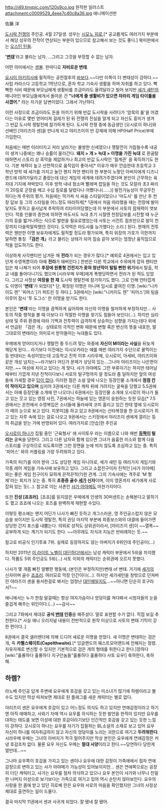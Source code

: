 http://i49.tinypic.com/120s9co.jpg
원작판 일러스트
attachment:c0009529_4eee7c40c8a36.jpg
애니메이션판

佐藤 洋

[[도시락 전쟁]]의 주인공. 4월 27일생. 성우는 [[시모노 히로]],[* 공교롭게도 여러가지 부분에서 해당 성우의 전작이 연상되는 부분이 있으므로 참고해서 보는 것도 좋다.] 북미판에서는 [[오스틴 틴들]].

''''[[변태]]''''라고 불리는 남자. …그리고 그것을 부정할 수 없는 남자.

어떤 의미에서는 [[생불]]. 한마디로 '''자비로운 변태'''.

[[요시이 아키히사]]에 필적하는 공전절후의 [[바보]]다.~~다만 이쪽이 더 변태성이 강하다.~~ 사립 카라스다 고등학교 1학년으로, 혼자 학교 기숙사 생활을 하며 자취를 하고 있다. 빡빡한 식비 때문에 부모님에게 생활비를 조금이라도 올려달라고 빌어 보지만 [[세가 새턴]]의 매니아인 부모님들에게서 돌아온 건 '''"너에게 줄 생활비가 있으면 차라리 게임 타이틀을 사겠어."''' 라는 차가운 답변이었다. 그래서 가난하다.

이런 사정으로 조금이라도 돈을 아끼기 위해 반값 도시락을 사려다가 '암묵의 룰'을 어겼다는 이유로 몇번 얻어터져 걸레가 된 뒤 전쟁의 진실을 알게 되고 자신도 흥미가 생겨 그 반값 도시락 쟁탈전에 참가하게 된다. 도시락 전쟁 중에 동급생인 [오시로이 하나]와 선배인 [야리즈이 센]을 만나게 되고 야리즈이의 반 강제에 의해 HP(Half Price)부에 가입한다.

처음에는 매번 이리터지고 저리 날라가는 불쌍한 신세였으나 쟁탈전이 거듭될수록 내공이 생겨 나중에는 꽤나 승률이 올라간다. '''돼지 > 개 > 늑대 > 이명을 가진 늑대''' 로 환골탈태하면서 스토리 상 흑막을 제압하거나 최고의 반값 도시락인 '월계관' 을 획득하기도 한다. 기본 체력이 높고 선천적으로 움직임이 좋아서[* 이유가 매우 안습한데 초등학교 3학년 방학 때 세가를 가지고 놀던 웬지 하얀 팬티의 한 부분이 노랗던 아버지에게 디즈니 랜드에 데려가달라고 졸랐는데 대신 게임의 세계에 데려가주겠다며 본인이 근무하는 육자대 기지에 쳐박았다. 이후 방학 내내 청소며 빨래며 잡일을 하는 것도 모잘라 초3 짜리가 20킬로 군장을 메고 수십 킬로를 달렸다나 어쨌다나(......)]   발전가능성이 무궁무진하다는게 주위의 평가. 처음에는 막가파 식 싸움 스타일이었으나 '마도사' 를 만난 후 천장 답보 등 그의 스타일을 어느정도 따라하게[* 1권에서 처음 따라했을 때는 천장에 발이 닿지도 못하고 꼴사납게 추락하여 리타이어당했는데 이 부분에서 사토의 잠재력이 엿보인다. 작중 인물의 증언에 의하면 마도사도 늑대 초기 시절엔 천장답보를 시전할 때 누군가의 등을 밟거나하는 식으로 발판을 필요로했었는데 사토는 서전트 점프만으로 발이 천장까지 다을락말락했던 것이다. 도약력은 마도사를 능가했다는 소리.]  된다. 현재의 전투력은 웬만한 이명 보유자에게도 필적할 정도라 평가되며, 특히 위장의 가호가 극한까지 달하면 통칭 '''「검은 개」'''라고 불리는 상태가 되어 짐승 같아 보이는 엄청난 움직임으로 적을 압도하기도 한다. 

이상하게 사각팬티만 남겨둔 채 '''전라'''가 되는 경우가 많다.[* 예외로 4권에서는 입고 있던게 수영복뿐이라 아예 '''전라'''가 돼버린다.] 한번은 다른 학교에서 수위에게 잡혀 팬티만 입은 채 나체가 되어 '''후장에 원통형 건전지가 꽂혀 청년막이 털릴 뻔한 위기'''에서 탈출, 학교 내를 돌아다니기도 했으며 [시라우메 우메]에게 폭행당하면서 전라가 된 적도 있었다. 그리고 사정상 '''여장을 한 채''' 도시락 쟁탈전에 참가하기도 했다. 그로 인해 안타깝게도 이명이 ''''변태''''가 되었다[* 단, 확정된 이명은 아니며 임시로 붙여진 이명. [wiki:"니카이도 렌" '피어스']가 퍼트린 듯 하다.]. 3권에서는 [wiki:"니카이도 렌" '피어스']와 팀을 이루어 잠시 '투 도그스' 란 이명을 받기도 한다.

본인은 ''''변태''''라는 이명을 끔찍하게 싫어하며 자신의 이명을 철저하게 부정하지만... 사토의 작중 행적을 볼 때 이보다 더 적절한 이명을 찾기도 힘들어 보인다(…). 하지만 심리 상태 및 주위 환경에 따라 기백과 전투력이 급격하게 상승하는 성향을 가지는데다 위에서 언급된 「검은 개」 상태로의 극적인 변화 때문에 변형 혹은 변신의 뜻을 내포한, 말 그대로의 변태라는 의미로서 받아들이는 늑대들도 있다.

우메에게 얻어터지거나 쟁탈전 중 두드려 맞는 와중에 '''자신이 M이라는 사실'''을 뒤늦게 깨닫게 된다... 라기보다 이전에는 이시오카라는 얘를 매번 여러가지 수단으로 물먹이는 등 반대되는 속성이었는데 고등학교 진학 이후 시라우메, 오시로이, 아세비, 야리즈이와 같은 개성 넘치는~~라기보다 어딘가 문제가 상당히 있는...그나마 야리즈이는 나은편이지만..~~ 여성에 치이고 있다는 게 맞다. 샤가 아야메도 그런 부류이기는 하지만 태어날 때부터 가깝게 지낸 친척이다보니 서로의 털구멍까지 알 정도라 좀 덜하지만 앞의 여성들에 가세할 경우 [[답이 없다]]. 이러한 점은 소설 앞에 나오는 등장인물 소개에서 '''점점 칸이 작아지고 있으며''' 심지어 3권에서는 다른 캐릭 뒤에 가려지는 굴욕을 당했고 5.5권에서는 아예 등장인물 소개에 안 나오더니 6권에서는 등장인물 소개에 오시로이 하나가 들고 있는 웃고 있는 영정 사진, 7권에서는 하늘에 있는 영혼이 응원하는 듯한 모습[* 7.5권에서는 온천에서 수영복입은 소녀들에 둘러싸여 코피 흘리고 있긴 한데 옆에 오시로이가 매의 눈으로 보고 있다. 지못미]을 하고 있고 8권에서는 산타복장을 한 오시로이가 쥐고 있는 자루 속에 있는 걸로 나오고 9권에서는 스키장에서 야리즈이 센에게 깔리는 등의 취급을 받는 거에 반영되어 있다. 여러가지로 [안습]한 주인공

[[오시로이 하나]]가 집필 중인 '근육형사' 에 사이토우 라는 이름으로 나와 매번 '''[[등짝]]이 털리는''' 굴욕을 당한다. 그리고 다른 남자와 함께 있으면 그녀가 음흉한 미소와 함께 다음 스토리를 구상하므로 되도록이면 그런 장면을 눈에 띄지 않도록 조심하고 있는 중. 특히 '피어스' 와의 커플링을 가장 두려워하고 있다.

가족의 피(?)를 이어 받아 그도 상당한 게임 마니아로, 세가 새턴 등 여러가지 게임기와 각종 레어 게임을 기숙사에 보유하고 있다. 그리고 소꿉친구이자 친척인 [샤가 아야메]와는 좋은 게임 친구이자 묘하게 끈적끈적(?)한 관계. 그의 기숙사에는 격주로 'M 형제'라는 회지가 오는 중. 특히 '''초중증 골수 [[세가]] 신자'''이며, 이미 영혼까지 세가에게 사로잡혀 있는 듯(…). 참고로 이는 사촌인 [[샤가 아야메]]도 마찬가지이다.

또한 '''진성 [죠죠러]'''. [죠죠]를 읽지않은 우메에게 인생의 30퍼센트는 손해본다고 말하기도 했고 죠죠에 나오는 포즈를 완벽하게 재현할 수있다.

이렇듯 평소에는 왠지 어딘가 나사가 빠진 듯하고 개그스러운, 영 주인공스럽지 않은 모습을 보이지만 도시락 쟁탈전, 특히 권당 마지막 부분에 최종보스와의 대결에 들어가면 상당한 간지 포스를 내뿜는다. 의외로 성적도 상위권이라서, [야리즈이 센]이 ~~열폭~~공부하게 되는 계기가 되기도 한다. ~~아무래도 지식과 지능은 반비례하는 듯.~~

참고로 비공식 인기투표 7위. 실제로 등장하지도 않는 아버지가 6위인데 주인공이(...)

하지만 2011년 [[이 라이트 노벨이 대단하다!]]에서는 남성 캐릭터 부문에서 5위을 차지했다. 작품도 5위 주인공도 5위(...) 사토 이외의 캐릭터는 순위권에 오르지 못했다. 

나사가 몇 개쯤 빠진 얼빵한 행동에, (본인은 부정하지만)변태 of 변태. 거기에 [[세가]]의 신자이며 골수 [[죠죠러]]. 여러모로 막장 인간이다(…). 하지만 세가새턴을 창밖으로 던져버린 야라즈이 센을 용서한걸로 봐서는 엄청난 [[대인배]]일지도...~~아니면 단순히 호구라서?~~

애니에서는 누가 한참 말걸때는 항상 여자가슴이나 엉덩이를 쳐다봐서 시청자들의 눈을 즐겁게 해주는 위인이다.(...) ~~감사~~

그리고 7화에서 제대로 '''공식 [[변태]] 인증'''을 해주셨다. 말로 표현할 수가 없다. 직접 보길 추천한다.[* 사실 애니 오리지널 내용이 전반적으로 원작 이상으로 사토의 변태 기믹이 강한 편이다..]

8권에서 결국 샐러맨더에 의해 드디어 새로운 이명을 얻었다. 새 이명은 변태하는 검은 개, 즉 '''카펠스웨이트(Capelthwaite)'''.[* 잉글랜드의 웨스트모어랜드에 전해지는 정령. 자유자재로 변신할 수 있지만 기본적으로 검은 개의 형태를 취한다고 한다.]장하다 [wiki:"훌륭하다 훌륭하다 지구인놈들"훌륭하다 훌륭하다 사토 요우!] 축하한다, 축하해.

== 하렘? ==
라노베 주인공 답게 주변에 요우에게 호감을 갖고 있는 미소녀가 많기에 하렘이라고 볼 수도 있지만 막상 따져보면 제대로 된 플래그를 새운 캐릭터는 별로 없다.

야리즈이 센은 요우에게 호감이 있고 어느정도 의식도 하고 있지만 연애감정이라고 하기엔 아직 애매하고, 사와기 자매 역시 요우를 의식하는 듯한 발언을 한적이 있지만 요우를 대하는 태도를 보면 이성에 대한 호감이라기보단 인간적인 호감을 갖고 있는 듯한 느낌이 강하다. 오시로이 하나는 요우를 자기가 집필하는 BL소설의 소재로 보고 있어 요우 자신이 하나를 여자취급하지 않고 자신의 엉덩이를 노리는 괴한으로 여기고 '''두려워한다'''. 시라우메 우메는 그녀의 아버지가 적극 밀어주지만 막상 본인은 요우에게 연애감정은 커녕 호감조차 없다. 물론 요우 자신도 우메는 '''절대 사양'''이라고 한다.~~당연하다 당한게 얼만데...~~ 

그나마 요우쪽이 호감을 가지고 있는 센이나 요우에 대한 감정이 가족애에서 점차 연애감정으로 변하고 있는 샤가 아야메가 가능성이 있어보이지만... 센은 연애쪽으로는 굉장히 더딘 캐릭터고, 샤가는 요우를 점차 의식하고 있으나 요우 본인이 샤가와 너무나 친밀한 나머지 이성으로 보기보다는 가족으로 여기고 있어 역시 순탄치 않아보인다. 요우의 사랑을 한 몸에 받고 있던 히로베 란은 요우와 서로의 마음을 확인했지만 그녀의 사정상 제대로 출연하는 일이 드물다.

결국 마지막 11권에서 센과 사귀게 되었다. 잘 됐네 잘 됐어.
